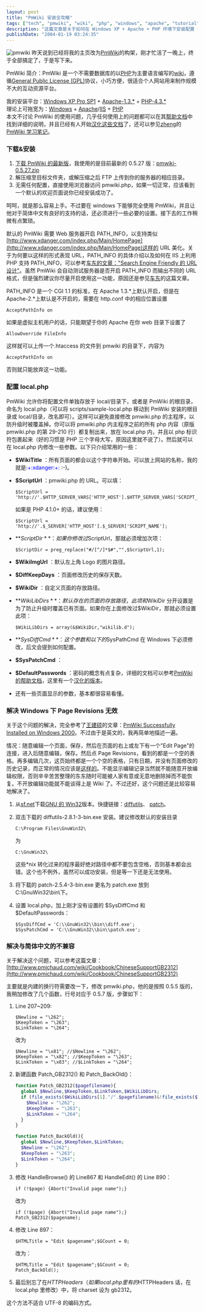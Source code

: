 ---
layout: post
title: "PmWiki 安装全攻略"
tags: ["tech", "pmwiki", "wiki", "php", "windows", "apache", "tutorial", "installation", "chinese support"]
description: "这篇文章是关于如何在 Windows XP + Apache + PHP 环境下安装配置 PmWiki 的详细教程，特别解决了 Windows 下的页面修订历史无效和中文支持问题。文章提供了从下载、安装、配置 local.php 到解决 Windows 特有问题的完整步骤，适合想要建立小型社区式 Wiki 的个人网站。"
publishDate: "2004-01-19 03:24:35"
---

![pmwiki](http://blog.xdanger.com/archives/pics/20040119a.gif) 昨天说到已经将我的主页改为[PmWiki](http://www.xdanger.com/index.php/PmWiki/PmWiki)的构架，刚才忙活了一晚上，终于全部搞定了，于是写下来。

PmWiki 简介：PmWiki 是一个不需要数据库的以[PHP](http://www.php.net/)为主要语言编写的[wiki](http://directory.google.com/Top/Computers/Software/Groupware/Wiki/)，遵循[General Public License (GPL)](http://www.gnu.org/copyleft/gpl.html)协议，小巧方便，很适合个人网站用来制作规模不大的互动资源平台。

我的安装平台：[Windows XP Pro SP1](http://www.microsoft.com/windowsxp/) + [Apache-1.3.*](http://www.apache.org/dyn/closer.cgi) + [PHP-4.3.*](http://cn2.php.net/get/php-4.3.4-Win32.zip/from/a/mirror)  
理论上可拖宽为：[Windows](http://www.microsoft.com/windows/) + [Apache](http://www.apache.org/)/[IIS](http://www.microsoft.com/iis/) + [PHP](http://www.php.net/)  
本文不讨论 PmWiki 的使用问题，几乎任何使用上的问题都可以在其[帮助文档](http://www.pmichaud.com/wiki/PmWiki/PmWiki)中找到详细的说明，并且已经有人开始[汉化这些文档](http://xemacs.cosoft.org.cn/pmwiki/pmwiki.php/PmWikiZhCnUtf8/PmWiki)了，还可以参见[zheng](http://blogs.51.net/)的[PmWiki 学习笔记](http://blogs.51.net/pmwiki/pmwiki.php/WikiLearning/WikiLearning)。

### 下载&安装

1. [下载 PmWiki 的最新版](http://www.pmichaud.com/pub/pmwiki/)，我使用的是目前最新的 0.5.27 版：[pmwiki-0.5.27.zip](http://www.pmichaud.com/pub/pmwiki/pmwiki-0.5.27.zip)
2. 解压缩至目标文件夹，或解压缩之后 FTP 上传到你的服务器的相应目录。
3. 无需任何配置，直接使用浏览器访问 pmwiki.php，如果一切正常，应该看到一个默认的欢迎页面说你已经安装成功了。

呵呵，就是那么容易上手。不过要在 windows 下能够完全使用 PmWiki，并且让他对于简体中文有良好的支持的话，还必须进行一些必要的设置。接下去的工作稍微有点繁琐。

默认的 PmWiki 需要 Web 服务器开启 PATH_INFO，以支持类似[http://www.xdanger.com/index.php/Main/HomePage](http://www.xdanger.com/index.php/Main/HomePage)这样的 URL 美化。关于为何要以这样的形式表现 URL，PATH_INFO 的具体介绍以及如何在 IIS 上利用 PHP 支持 PATH_INFO，可以参考[车东的文章："Search Engine Friendly 的 URL 设计"](http://www.chedong.com/tech/google_url.html)。虽然 PmWiki 会自动测试服务器是否开启 PATH_INFO 而输出不同的 URL 格式，但是强烈建议你尽量开启使用这一功能，原因还是参见[车东](http://www.chedong.com/)的这篇文章。

PATH_INFO 是一个 CGI 1.1 的标准，在 Apache 1.3.*上默认开启，但是在 Apache-2.*上默认是不开启的，需要在 http.conf 中的相应位置设置

```
AcceptPathInfo on
```

如果是虚拟主机用户的话，只能期望于你的 Apache 在你 web 目录下设置了

```
AllowOverride FileInfo
```

这样就可以上传一个.htaccess 的文件到 pmwiki 的目录下，内容为

```
AcceptPathInfo on
```

否则就只能放弃这一功能。

### 配置 local.php

PmWiki 允许你将配置文件单独存放于 local/目录下，或者是 PmWiki 的根目录，命名为 local.php（可以将 scripts/sample-local.php 移动到 PmWiki 安装的根目录或 local/目录，改名即可）。这样可以避免直接修改 pmwiki.php 的主程序，以防升级时被覆盖掉。你可以将 pmwiki.php 内主程序之前的所有 php 内容（原版 pmwiki.php 的第 29-210 行）都复制出来，放在 local.php 内，并且以 php 标识符<font color="#ff0000"><?PHP ?></font>包裹起来（好的习惯是 PHP 三个字母大写，原因这里就不说了）。然后就可以在 local.php 内修改一些参数。以下只介绍常用的一些：

- **$WikiTitle** ：所有页面的<title></title>都会以这个字符串开始。可以放上网站的名称，我的就是<font color="#0000ff">:+:xdanger:+:</font> :-)。
- **$ScriptUrl** ：pmwiki.php 的 URL。可以填：

  ```
  $ScriptUrl = 'http://'.$HTTP_SERVER_VARS['HTTP_HOST'].$HTTP_SERVER_VARS['SCRIPT_NAME'];
  ```

  如果是 PHP 4.1.0+ 的话，建议使用：

  ```
  $ScriptUrl = 'http://'.$_SERVER['HTTP_HOST'].$_SERVER['SCRIPT_NAME'];
  ```

- **$ScriptDir** ：如果你修改过$ScriptUrl，那就必须增加次项：

  ```
  $ScriptDir = preg_replace("#/[^/]*$#","",$ScriptUrl,1);
  ```

- **$WikiImgUrl** ：默认左上角 Logo 的图片路径。
- **$DiffKeepDays** ：页面修改历史的保存天数。
- **$WikiDir** ：自定义页面的存放路径。
- **$WikiLibDirs** ：默认存在的页面的存放路径，此项和$WikiDir 分开设置是为了防止升级时覆盖已有页面。如果你在上面修改过$WikiDir，那就必须设置此项：

  ```
  $WikiLibDirs = array(&$WikiDir,"wikilib.d");
  ```

- **$SysDiffCmd** ：这个参数和以下的$SysPathCmd 在 Windows 下必须修改，后文会提到如何配置。
- **$SysPatchCmd** ：
- **$DefaultPasswords** ：密码的概念有点复杂，详细的文档可以参考[PmWiki 的帮助文档](http://www.pmichaud.com/wiki/PmWiki/Passwords)，这里有一个[汉化的版本](http://xemacs.cosoft.org.cn/pmwiki/pmwiki.php/PmWikiZhCnUtf8/Passwords)。
- 还有一些页面显示的参数，基本都很容易看懂。

### 解决 Windows 下 Page Revisions 无效

关于这个问题的解决，完全参考了[王建硕](http://www.wangjianshuo.com/)的文章：[PmWiki Successfully Installed on Windows 2000](http://home.wangjianshuo.com/archives/20040103_pmwiki_successfully_installed_on_windows_2000.htm)。不过由于是英文的，我再简单地描述一遍。

情况：随意编辑一个页面，保存，然后在页面的右上或左下有一个"Edit Page"的连接，进入后随意编辑，保存。然后点 Page Revisions，看到的都是一个空的表格。再多编辑几次，这页始终都是一个个空的表格，只有日期，并没有页面修改的历史记录，而正常的情况应该是[这样的](http://www.pmichaud.com/wiki/PmWiki/PmWiki?action=diff)。不能显示编辑记录当然就不能随意开放编辑权限，否则辛辛苦苦整理的东东随时可能被人家有意或无意地删除掉而不能恢复。不开放编辑功能就不能谈得上是 Wiki 了。不过还好，这个问题还是比较容易地解决了。

1. 从[sf.net](http://sourceforge.net/)下载[GNU 的 Win32](http://sourceforge.net/projects/gnuwin32/)版本。快捷链接：[diffutils](http://prdownloads.sourceforge.net/sourceforge/gnuwin32/diffutils-2.8.1-3-bin.exe?use_mirror=aleron)、 [patch](http://umn.dl.sourceforge.net/sourceforge/gnuwin32/patch-2.5.4-3-bin.exe)。
2. 双击下载的 diffutils-2.8.1-3-bin.exe 安装。建议修改默认的安装目录

   ```
   C:\Program Files\GnuWin32\
   ```

   为

   ```
   C:\GnuWin32\
   ```

   这些*nix 转化过来的程序最好绝对路径中都不要包含空格，否则基本都会出错。这个也不例外，虽然可以成功安装，但是等一下还是无法使用。
3. 将下载的 patch-2.5.4-3-bin.exe 更名为 patch.exe 放到 C:\GnuWin32\bin\下。
4. 设置 local.php，加上刚才没有设置的 $SysDiffCmd 和 $DefaultPasswords：

   ```
   $SysDiffCmd = 'C:\\GnuWin32\\bin\\diff.exe';
   $SysPatchCmd = 'C:\\GnuWin32\\bin\\patch.exe';
   ```

### 解决与简体中文的不兼容

关于解决这个问题，可以参考这篇文章：[http://www.pmichaud.com/wiki/Cookbook/ChineseSupportGB2312](http://www.pmichaud.com/wiki/Cookbook/ChineseSupportGB2312)

主要就是内建的换行符需要改一下，修改 pmwiki.php，他的是按照 0.5.5 版的，我稍加修改了几个函数，行号对应于 0.5.7 版，步骤如下：

1. Line 207~209:

   ```
   $Newline = "\262";
   $KeepToken = "\263";
   $LinkToken = "\264";
   ```

   改为

   ```
   $Newline = "\x81"; //$Newline = "\262";
   $KeepToken = "\x82"; //$KeepToken = "\263";
   $LinkToken = "\x83"; //$LinkToken = "\264";
   ```

2. 新建函数 Patch_GB2312() 和 Patch_BackOld()：

   ```php
   function Patch_GB2312($pagefilename){
     global $Newline,$KeepToken,$LinkToken,$WikiLibDirs;
     if (file_exists($WikiLibDirs[1]."/".$pagefilename)&!file_exists($WikiLibDirs[0]."/".$pagefilename)){
       $Newline = "\262";
       $KeepToken = "\263";
       $LinkToken = "\264";
     }
   }
   
   function Patch_BackOld(){
     global $Newline,$KeepToken,$LinkToken;
     $Newline = "\262";
     $KeepToken = "\263";
     $LinkToken = "\264";
   }
   ```

3. 修改 HandleBrowse() 的 Line867 和 HandleEdit() 的 Line 890：

   ```
   if (!$page) {Abort("Invalid page name");}
   ```

   改为

   ```
   if (!$page) {Abort("Invalid page name");}
   Patch_GB2312($pagename);
   ```

4. 修改 Line 897：

   ```
   $HTMLTitle = "Edit $pagename";$GCount = 0;
   ```

   改为：

   ```
   $HTMLTitle = "Edit $pagename";$GCount = 0;
   Patch_BackOld();
   ```

5. 最后别忘了在$HTTPHeaders（如果 local.php 里有的$HTTPHeaders 话，在 local.php 里修改）中，将 charset 设为 gb2312。

这个方法不适合 UTF-8 的编码方式。
